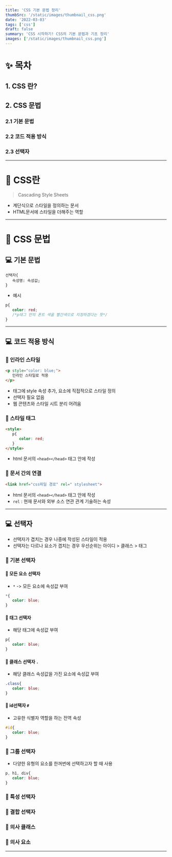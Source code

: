 ```yaml
---
title: 'CSS 기본 문법 정리'
thumbSrc: '/static/images/thumbnail_css.png'
date: '2022-03-03'
tags: ['css']
draft: false
summary: 'CSS 시작하기! CSS의 기본 문법과 기초 정리'
images: ['/static/images/thumbnail_css.png']
---
```

# ✨ 목차
## 1. CSS 란?
## 2. CSS 문법   
### 2.1 기본 문법
### 2.2 코드 적용 방식
### 2.3 선택자
---   
# 🎈 CSS란
> Cascading Style Sheets 
- 계단식으로 스타일을 정의하는 문서
- HTML문서에 스타일을 더해주는 역할 
---   
# 🎈 CSS 문법
## 💻 기본 문법
```
선택자{
   속성명: 속성값;
}
```
- 예시
```css
p{
   color: red;
   /*p태그 안의 폰트 색을 빨간색으로 지정하겠다는 뜻*/
}
```
---   
## 💻 코드 적용 방식
### 📎 인라인 스타일
```html
<p style="color: blue;">
   인라인 스타일로 적용
</p>
```
- 태그에 style 속성 추가, 요소에 직접적으로 스타일 정의
- 선택자 필요 없음
- 웹 콘텐츠와 스타일 시트 분리 어려움

### 📎 스타일 태그
```html
<style>
   p{
      color: red;
   }
</style>
```
- html 문서의 `<head></head>` 태그 안에 작성

### 📎 문서 간의 연결
```html
<link href="css파일 경로" rel=" stylesheet">
```
- html 문서의 `<head></head>` 태그 안에 작성
- `rel` : 현재 문서와 외부 소스 연관 관계 기술하는 속성

---   
## 💻 선택자
- 선택자가 겹치는 경우 나중에 작성된 스타일이 적용
- 선택자는 다르나 요소가 겹치는 경우 우선순위는 아이디 > 클래스 > 태그

### 📎 기본 선택자
#### 📼 모든 요소 선택자
- `*` -> 모든 요소에 속성값 부여
```css
*{
   color: blue;
}
```
   
#### 📼 태그 선택자 
- 해당 태그에 속성값 부여
```css
p{
   color: blue;
}
```   

#### 📼 클래스 선택자 `.`
- 해당 클래스 속성값을 가진 요소에 속성값 부여
```css
.class{
   color: blue;
}
```

#### 📼 id선택자 `#`
- 고유한 식별자 역할을 하는 전역 속성
```css
#id{
   color: blue;
}
```   

### 📎 그룹 선택자
- 다양한 유형의 요소를 한꺼번에 선택하고자 할 때 사용
```css
p, h1, div{
   color: blue;
}
```   

### 📎 특성 선택자


### 📎 결합 선택자


### 📎 의사 클래스


### 📎 의사 요소


---